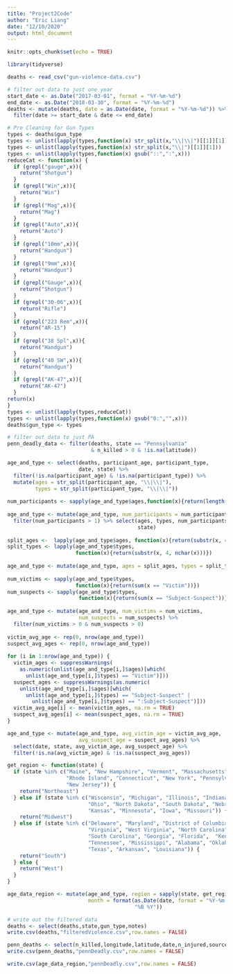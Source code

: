 ```yaml
---
title: "Project2Code"
author: "Eric Liang"
date: "12/10/2020"
output: html_document
---
```


```r
knitr::opts_chunk$set(echo = TRUE)
```

```r
library(tidyverse)
```

```r
deaths <- read_csv("gun-violence-data.csv")
```

```r
# filter out data to just one year
start_date <- as.Date("2017-03-01", format = "%Y-%m-%d")
end_date <- as.Date("2018-03-30", format = "%Y-%m-%d")
deaths <- mutate(deaths, date = as.Date(date, format = "%Y-%m-%d")) %>%
  filter(date >= start_date & date <= end_date)
```

```r
# Pre Cleaning for Gun Types
types <- deaths$gun_type
types <- unlist(lapply(types,function(x) str_split(x,"\\|\\|")[[1]][1]))
types <- unlist(lapply(types,function(x) str_split(x,"\\|")[[1]][1]))
types <- unlist(lapply(types,function(x) gsub("::",":",x)))
reduceCat <- function(x) {
  if (grepl("gauge",x)){
    return("Shotgun")
  }
  if (grepl("Win",x)){
    return("Win")
  }
  if (grepl("Mag",x)){
    return("Mag")
  }
  if (grepl("Auto",x)){
    return("Auto")
  }
  if (grepl("10mm",x)){
    return("Handgun")
  }
  if (grepl("9mm",x)){
    return("Handgun")
  }
  if (grepl("Gauge",x)){
    return("Shotgun")
  }
  if (grepl("30-06",x)){
    return("Rifle")
  }
  if (grepl("223 Rem",x)){
    return("AR-15")
  }
  if (grepl("38 Spl",x)){
    return("Handgun")
  }
  if (grepl("40 SW",x)){
    return("Handgun")
  }
  if (grepl("AK-47",x)){
    return("AK-47")
  }
return(x)
}
types <- unlist(lapply(types,reduceCat))
types <- unlist(lapply(types,function(x) gsub("0:","",x)))
deaths$gun_type <- types
```

```r
# filter out data to just PA
penn_deadly_data <- filter(deaths, state == "Pennsylvania"
                           & n_killed > 0 & !is.na(latitude))
```

```r
age_and_type <- select(deaths, participant_age, participant_type, 
                       date, state) %>%
  filter(!is.na(participant_age) & !is.na(participant_type)) %>%
  mutate(ages = str_split(participant_age, "\\|\\|"),
         types = str_split(participant_type, "\\|\\|"))
 
num_participants <- sapply(age_and_type$ages,function(x){return(length(x))})
 
age_and_type <- mutate(age_and_type, num_participants = num_participants) %>%
  filter(num_participants > 1) %>% select(ages, types, num_participants, date, 
                                          state)
 
split_ages <-  lapply(age_and_type$ages, function(x){return(substr(x, 4, 5))})
split_types <- lapply(age_and_type$types,
                      function(x){return(substr(x, 4, nchar(x)))})
 
age_and_type <- mutate(age_and_type, ages = split_ages, types = split_types)
 
num_victims <- sapply(age_and_type$types, 
                      function(x){return(sum(x == "Victim"))})
num_suspects <- sapply(age_and_type$types, 
                       function(x){return(sum(x == "Subject-Suspect"))})
 
age_and_type <- mutate(age_and_type, num_victims = num_victims, 
                       num_suspects = num_suspects) %>%
  filter(num_victims > 0 & num_suspects > 0)
 
victim_avg_age <- rep(0, nrow(age_and_type))
suspect_avg_ages <- rep(0, nrow(age_and_type))
 
for (i in 1:nrow(age_and_type)) {
  victim_ages <- suppressWarnings(
    as.numeric(unlist(age_and_type[i,]$ages)[which(
      unlist(age_and_type[i,]$types) == "Victim")]))
  suspect_ages <- suppressWarnings(as.numeric(
    unlist(age_and_type[i,]$ages)[which(
      unlist(age_and_type[i,]$types) == "Subject-Suspect" | 
        unlist(age_and_type[i,]$types) == ":Subject-Suspect")]))
  victim_avg_age[i] <- mean(victim_ages, na.rm = TRUE)
  suspect_avg_ages[i] <- mean(suspect_ages, na.rm = TRUE)
}

age_and_type <- mutate(age_and_type, avg_victim_age = victim_avg_age, 
                       avg_suspect_age = suspect_avg_ages) %>%
  select(date, state, avg_victim_age, avg_suspect_age) %>% 
  filter(!is.na(avg_victim_age) & !is.na(suspect_avg_ages))

get_region <- function(state) {
  if (state %in% c("Maine", "New Hampshire", "Vermont", "Massachusetts", 
                   "Rhode Island", "Connecticut", "New York", "Pennsylvania", 
                   "New Jersey")) {
    return("Northeast")
  } else if (state %in% c("Wisconsin", "Michigan", "Illinois", "Indiana", 
                          "Ohio", "North Dakota", "South Dakota", "Nebraska",
                          "Kansas", "Minnesota", "Iowa", "Missouri")) {
    return("Midwest")
  } else if (state %in% c("Delaware", "Maryland", "District of Columbia",
                          "Virginia", "West Virginia", "North Carolina",
                          "South Carolina", "Georgia", "Florida",  "Kentucky",
                          "Tennessee", "Mississippi", "Alabama", "Oklahoma",
                          "Texas", "Arkansas", "Louisiana")) {
    return("South")
  } else {
    return("West")
  }
}

age_data_region <- mutate(age_and_type, region = sapply(state, get_region),
                          month = format(as.Date(date, format = "%Y-%m-%d"), 
                                         "%B %Y"))
```

```r
# write out the filtered data
deaths <- select(deaths,state,gun_type,notes)
write.csv(deaths,"filteredViolence.csv",row.names = FALSE)

penn_deaths <- select(n_killed,longitude,latitude,date,n_injured,source_url)
write.csv(penn_deaths,"pennDeadly.csv",row.names = FALSE)

write.csv(age_data_region,"pennDeadly.csv",row.names = FALSE)
```

